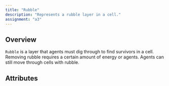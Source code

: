 ```yaml
---
title: "Rubble"
description: "Represents a rubble layer in a cell."
assignment: "a3"
---
```


## Overview

`Rubble` is a layer that agents must dig through to find survivors in a cell. Removing rubble requires a 
certain amount of energy or agents. Agents can still move through cells with rubble.

## Attributes

<Attribute
  name="remove_energy"
  type="int"
  description="The amount of energy to remove the rubble."
/>

<Attribute
  name="remove_agents"
  type="int"
  description="The amount of agents to remove the rubble."
/>
